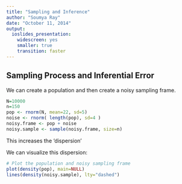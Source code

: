```yaml
---
title: "Sampling and Inference"
author: "Soumya Ray"
date: "October 11, 2014"
output:
  ioslides_presentation:
    widescreen: yes
    smaller: true
    transition: faster
---
```


## Sampling Process and Inferential Error {.columns-2}
We can create a population and then create a noisy sampling frame.
```r
N=10000
n=150
pop <- rnorm(N, mean=22, sd=5)
noise <- rnorm( length(pop), sd=4 )
noisy.frame <- pop + noise
noisy.sample <- sample(noisy.frame, size=n)
```
This increases the 'dispersion'

We can visualize this dispersion: 

```r
# Plot the population and noisy sampling frame
plot(density(pop), main=NULL)
lines(density(noisy.sample), lty="dashed")
```
